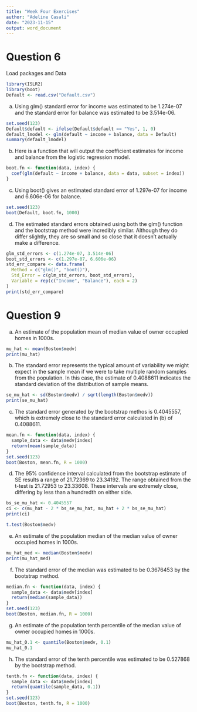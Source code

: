 ```yaml
---
title: "Week Four Exercises"
author: "Adeline Casali"
date: "2023-11-15"
output: word_document
---
```


# Question 6
Load packages and Data
```r
library(ISLR2)
library(boot)
Default <- read.csv("Default.csv")
```

a) Using glm() standard error for income was estimated to be 1.274e-07 and the standard error for balance was estimated to be 3.514e-06. 
```r
set.seed(123)
Default$default <- ifelse(Default$default == "Yes", 1, 0)
default_lmodel <- glm(default ~ income + balance, data = Default)
summary(default_lmodel)
```
b) Here is a function that will output the coefficient estimates for income and balance from the logistic regression model. 
```r
boot.fn <- function(data, index) {
  coef(glm(default ~ income + balance, data = data, subset = index))
}
```
c) Using boot() gives an estimated standard error of 1.297e-07 for income and 6.606e-06 for balance. 
```r
set.seed(123)
boot(Default, boot.fn, 1000)
```
d) The estimated standard errors obtained using both the glm() function and the bootstrap method were incredibly similar. Although they do differ slightly, they are so small and so close that it doesn't actually make a difference. 
```r
glm_std_errors <- c(1.274e-07, 3.514e-06)
boot_std_errors <- c(1.297e-07, 6.606e-06)
std_err_compare <- data.frame(
  Method = c("glm()", "boot()"),
  Std_Error = c(glm_std_errors, boot_std_errors),
  Variable = rep(c("Income", "Balance"), each = 2)
)
print(std_err_compare)
```


# Question 9
a) An estimate of the population mean of median value of owner occupied homes in 1000s. 
```r
mu_hat <- mean(Boston$medv)
print(mu_hat)
```
b) The standard error represents the typical amount of variability we might expect in the sample mean if we were to take multiple random samples from the population. In this case, the estimate of 0.4088611 indicates the standard deviation of the distribution of sample means.
```r
se_mu_hat <- sd(Boston$medv) / sqrt(length(Boston$medv))
print(se_mu_hat)
```
c) The standard error generated by the bootstrap methos is 0.4045557, which is extremely close to the standard error calculated in (b) of 0.4088611. 
```r
mean.fn <- function(data, index) {
  sample_data <- data$medv[index]
  return(mean(sample_data))
}
set.seed(123)
boot(Boston, mean.fn, R = 1000)
```
d) The 95% confidence interval calculated from the bootstrap estimate of SE results a range of 21.72369 to 23.34192. The range obtained from the t-test is 21.72953 to 23.33608. These intervals are extremely close, differing by less than a hundredth on either side. 
```r
bs_se_mu_hat <- 0.4045557
ci <- c(mu_hat - 2 * bs_se_mu_hat, mu_hat + 2 * bs_se_mu_hat)
print(ci)

t.test(Boston$medv)
```
e) An estimate of the population median of the median value of owner occupied homes in 1000s. 
```r
mu_hat_med <- median(Boston$medv)
print(mu_hat_med)
```
f) The standard error of the median was estimated to be 0.3676453 by the bootstrap method. 
```r
median.fn <- function(data, index) {
  sample_data <- data$medv[index]
  return(median(sample_data))
}
set.seed(123)
boot(Boston, median.fn, R = 1000)
```
g) An estimate of the population tenth percentile of the median value of owner occupied homes in 1000s. 
```r
mu_hat_0.1 <- quantile(Boston$medv, 0.1)
mu_hat_0.1
```
h) The standard error of the tenth percentile was estimated to be 0.527868 by the bootstrap method. 
```r
tenth.fn <- function(data, index) {
  sample_data <- data$medv[index]
  return(quantile(sample_data, 0.1))
}
set.seed(123)
boot(Boston, tenth.fn, R = 1000)
```

